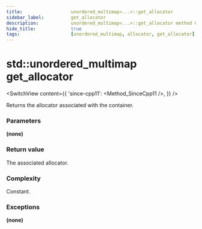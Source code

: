 ```yaml
---
title:					unordered_multimap<...>::get_allocator
sidebar_label:			get_allocator
description:			unordered_multimap<...>::get_allocator method C++ documentation
hide_title:				true
tags:					[unordered_multimap, allocator, get_allocator]
---
```



<!----------------- Codes ---------------------->

<!-- get_allocator() -->

# std::unordered_multimap get_allocator

<SwitchView content={{
    'since-cpp11': <Method_SinceCpp11 />,
}} />

Returns the allocator associated with the container.

### Parameters

**(none)**
 
### Return value

The associated allocator.

### Complexity

Constant.

### Exceptions

**(none)**
